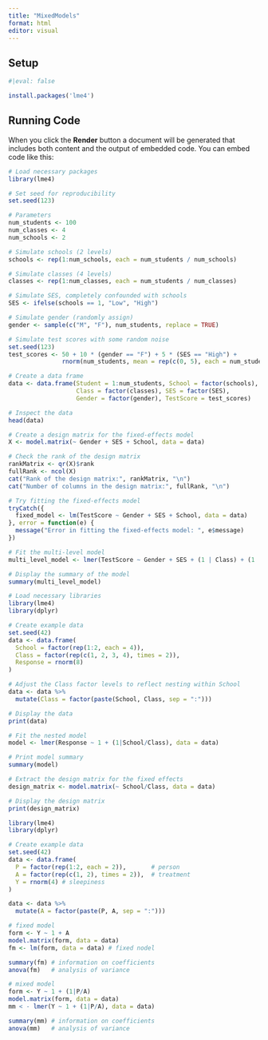 ```yaml
---
title: "MixedModels"
format: html
editor: visual
---
```


## Setup

```r
#|eval: false

install.packages('lme4')
```

## Running Code

When you click the **Render** button a document will be generated that includes both content and the output of embedded code. You can embed code like this:

```r
# Load necessary packages
library(lme4)

# Set seed for reproducibility
set.seed(123)

# Parameters
num_students <- 100
num_classes <- 4
num_schools <- 2

# Simulate schools (2 levels)
schools <- rep(1:num_schools, each = num_students / num_schools)

# Simulate classes (4 levels)
classes <- rep(1:num_classes, each = num_students / num_classes)

# Simulate SES, completely confounded with schools
SES <- ifelse(schools == 1, "Low", "High")

# Simulate gender (randomly assign)
gender <- sample(c("M", "F"), num_students, replace = TRUE)

# Simulate test scores with some random noise
set.seed(123)
test_scores <- 50 + 10 * (gender == "F") + 5 * (SES == "High") + 
               rnorm(num_students, mean = rep(c(0, 5), each = num_students / 2), sd = 5)

# Create a data frame
data <- data.frame(Student = 1:num_students, School = factor(schools), 
                   Class = factor(classes), SES = factor(SES),
                   Gender = factor(gender), TestScore = test_scores)

# Inspect the data
head(data)

# Create a design matrix for the fixed-effects model
X <- model.matrix(~ Gender + SES + School, data = data)

# Check the rank of the design matrix
rankMatrix <- qr(X)$rank
fullRank <- ncol(X)
cat("Rank of the design matrix:", rankMatrix, "\n")
cat("Number of columns in the design matrix:", fullRank, "\n")

# Try fitting the fixed-effects model
tryCatch({
  fixed_model <- lm(TestScore ~ Gender + SES + School, data = data)
}, error = function(e) {
  message("Error in fitting the fixed-effects model: ", e$message)
})

# Fit the multi-level model
multi_level_model <- lmer(TestScore ~ Gender + SES + (1 | Class) + (1 | School), data = data)

# Display the summary of the model
summary(multi_level_model)
```

```r
# Load necessary libraries
library(lme4)
library(dplyr)

# Create example data
set.seed(42)
data <- data.frame(
  School = factor(rep(1:2, each = 4)),
  Class = factor(rep(c(1, 2, 3, 4), times = 2)),
  Response = rnorm(8)
)

# Adjust the Class factor levels to reflect nesting within School
data <- data %>%
  mutate(Class = factor(paste(School, Class, sep = ":")))

# Display the data
print(data)

# Fit the nested model
model <- lmer(Response ~ 1 + (1|School/Class), data = data)

# Print model summary
summary(model)

# Extract the design matrix for the fixed effects
design_matrix <- model.matrix(~ School/Class, data = data)

# Display the design matrix
print(design_matrix)

```

```r
library(lme4)
library(dplyr)

# Create example data
set.seed(42)
data <- data.frame(
  P = factor(rep(1:2, each = 2)),       # person
  A = factor(rep(c(1, 2), times = 2)),  # treatment
  Y = rnorm(4) # sleepiness
)

data <- data %>%
  mutate(A = factor(paste(P, A, sep = ":")))

# fixed model
form <- Y ~ 1 + A
model.matrix(form, data = data)
fm <- lm(form, data = data) # fixed nodel

summary(fm) # information on coefficients
anova(fm)   # analysis of variance

# mixed model
form <- Y ~ 1 + (1|P/A)
model.matrix(form, data = data)
mm < - lmer(Y ~ 1 + (1|P/A), data = data)

summary(mm) # information on coefficients
anova(mm)   # analysis of variance

```
